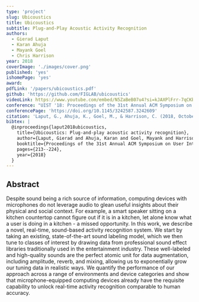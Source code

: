 ```yaml
---
type: 'project'
slug: Ubicoustics
title: Ubicoustics
subtitle: Plug-and-Play Acoustic Activity Recognition
authors:
  - Gierad Laput
  - Karan Ahuja
  - Mayank Goel
  - Chris Harrison
year: 2018
coverImage: './images/cover.png'
published: 'yes'
ishomePage: 'yes'
award:
pdfLink: '/papers/ubicoustics.pdf'
github: 'https://github.com/FIGLAB/ubicoustics'
videoLink: https://www.youtube.com/embed/N5ZaBeB07u4?si=kJAXPlFrr-7qCKbT
conference: "UIST '18: Proceedings of the 31st Annual ACM Symposium on User Interface Software and Technology"
conferencePage: 'https://doi.org/10.1145/3242587.3242609'
citation: 'Laput, G., Ahuja, K., Goel, M., & Harrison, C. (2018, October). Ubicoustics: Plug-and-play acoustic activity recognition. In Proceedings of the 31st Annual ACM Symposium on User Interface Software and Technology (pp. 213-224).'
bibtex: |
  @inproceedings{laput2018ubicoustics,
    title={Ubicoustics: Plug-and-play acoustic activity recognition},
    author={Laput, Gierad and Ahuja, Karan and Goel, Mayank and Harrison, Chris},
    booktitle={Proceedings of the 31st Annual ACM Symposium on User Interface Software and Technology},
    pages={213--224},
    year={2018}
  }
---
```


## Abstract

Despite sound being a rich source of information, computing devices with microphones do not leverage audio to glean useful insights about their physical and social context. For example, a smart speaker sitting on a kitchen countertop cannot figure out if it is in a kitchen, let alone know what a user is doing in a kitchen - a missed opportunity. In this work, we describe a novel, real-time, sound-based activity recognition system. We start by taking an existing, state-of-the-art sound labeling model, which we then tune to classes of interest by drawing data from professional sound effect libraries traditionally used in the entertainment industry. These well-labeled and high-quality sounds are the perfect atomic unit for data augmentation, including amplitude, reverb, and mixing, allowing us to exponentially grow our tuning data in realistic ways. We quantify the performance of our approach across a range of environments and device categories and show that microphone-equipped computing devices already have the requisite capability to unlock real-time activity recognition comparable to human accuracy.
